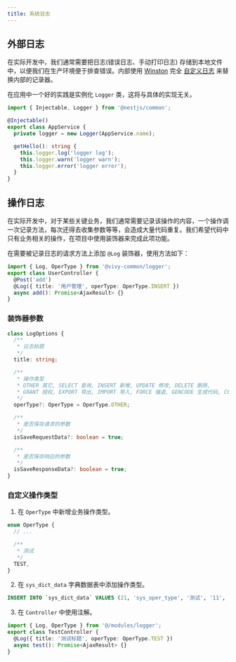 ```yaml
---
title: 系统日志
---
```


## 外部日志

在实际开发中，我们通常需要把日志(错误日志、手动打印日志) 存储到本地文件中，以便我们在生产环境便于排查错误。内部使用 [Winston](https://github.com/winstonjs/winston) 完全 [自定义日志](https://docs.nestjs.com/techniques/logger) 来替换内部的记录器。

在应用中一个好的实践是实例化 `Logger` 类，这将与具体的实现无关。

```ts
import { Injectable, Logger } from '@nestjs/common';

@Injectable()
export class AppService {
  private logger = new Logger(AppService.name);

  getHello(): string {
    this.logger.log('logger log');
    this.logger.warn('logger warn');
    this.logger.error('logger error');
  }
}
```

## 操作日志

在实际开发中，对于某些关键业务，我们通常需要记录该操作的内容，一个操作调一次记录方法，每次还得去收集参数等等，会造成大量代码重复。我们希望代码中只有业务相关的操作，在项目中使用装饰器来完成此项功能。

在需要被记录日志的请求方法上添加 `@Log` 装饰器，使用方法如下：

```ts {4}
import { Log, OperType } from '@vivy-common/logger';
export class UserController {
  @Post('add')
  @Log({ title: '用户管理', operType: OperType.INSERT })
  async add(): Promise<AjaxResult> {}
}
```

### 装饰器参数

```ts
class LogOptions {
  /**
   * 日志标题
   */
  title: string;

  /**
   * 操作类型
   * OTHER 其它, SELECT 查询, INSERT 新增, UPDATE 修改, DELETE 删除,
   * GRANT 授权, EXPORT 导出, IMPORT 导入, FORCE 强退, GENCODE 生成代码, CLEAN 清空数据
   */
  operType?: OperType = OperType.OTHER;

  /**
   * 是否保存请求的参数
   */
  isSaveRequestData?: boolean = true;

  /**
   * 是否保存响应的参数
   */
  isSaveResponseData?: boolean = true;
}
```

### 自定义操作类型

1. 在 `OperType` 中新增业务操作类型。

```ts {7}
enum OperType {
  // ...

  /**
   * 测试
   */
  TEST,
}
```

2. 在 `sys_dict_data` 字典数据表中添加操作类型。

```sql
INSERT INTO `sys_dict_data` VALUES (21, 'sys_oper_type', '测试', '11', 11, '0', NULL, NULL, 'admin', sysdate(), 'admin', sysdate());
```

3. 在 `Controller` 中使用注解。

```ts {3}
import { Log, OperType } from '@/modules/logger';
export class TestController {
  @Log({ title: '测试标题', operType: OperType.TEST })
  async test(): Promise<AjaxResult> {}
}
```
